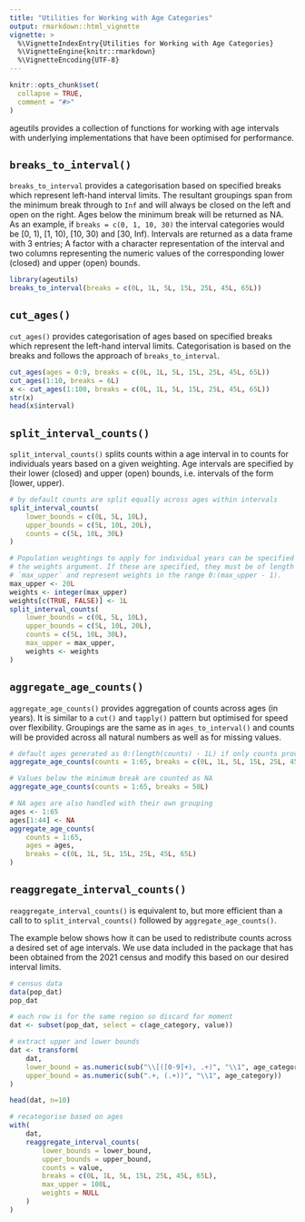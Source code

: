 ```yaml
---
title: "Utilities for Working with Age Categories"
output: rmarkdown::html_vignette
vignette: >
  %\VignetteIndexEntry{Utilities for Working with Age Categories}
  %\VignetteEngine{knitr::rmarkdown}
  %\VignetteEncoding{UTF-8}
---
```


```r
knitr::opts_chunk$set(
  collapse = TRUE,
  comment = "#>"
)
```

ageutils provides a collection of functions for working with age intervals with
underlying implementations that have been optimised for performance.

## `breaks_to_interval()`

`breaks_to_interval` provides a categorisation based on specified breaks which
represent left-hand interval limits. The resultant groupings span from the
minimum break through to `Inf` and will always be closed on the left and open on
the right. Ages below the minimum break will be returned as NA. As an example,
if `breaks = c(0, 1, 10, 30)` the interval categories would be [0, 1), [1, 10),
[10, 30) and [30, Inf). Intervals are returned as a data frame with 3 entries;
A factor with a character representation of the interval and two columns
representing the numeric values of the corresponding lower (closed) and upper
(open) bounds.

```r
library(ageutils)
breaks_to_interval(breaks = c(0L, 1L, 5L, 15L, 25L, 45L, 65L))
```

## `cut_ages()`

`cut_ages()` provides categorisation of ages based on specified breaks which
represent the left-hand interval limits. Categorisation is based on the breaks
and follows the approach of `breaks_to_interval`.

```r
cut_ages(ages = 0:9, breaks = c(0L, 1L, 5L, 15L, 25L, 45L, 65L))
cut_ages(1:10, breaks = 6L)
x <- cut_ages(1:100, breaks = c(0L, 1L, 5L, 15L, 25L, 45L, 65L))
str(x)
head(x$interval)
```

## `split_interval_counts()`

`split_interval_counts()` splits counts within a age interval in to counts for
individuals years based on a given weighting. Age intervals are specified by
their lower (closed) and upper (open) bounds, i.e. intervals of the form
[lower, upper).

```r
# by default counts are split equally across ages within intervals
split_interval_counts(
    lower_bounds = c(0L, 5L, 10L),
    upper_bounds = c(5L, 10L, 20L),
    counts = c(5L, 10L, 30L)
)

# Population weightings to apply for individual years can be specified by
# the weights argument. If these are specified, they must be of length
# `max_upper` and represent weights in the range 0:(max_upper - 1).
max_upper <- 20L
weights <- integer(max_upper)
weights[c(TRUE, FALSE)] <- 1L
split_interval_counts(
    lower_bounds = c(0L, 5L, 10L),
    upper_bounds = c(5L, 10L, 20L),
    counts = c(5L, 10L, 30L),
    max_upper = max_upper,
    weights <- weights
)
```

## `aggregate_age_counts()`

`aggregate_age_counts()` provides aggregation of counts across ages (in years).
It is similar to a `cut()` and `tapply()` pattern but optimised for speed over
flexibility. Groupings are the same as in `ages_to_interval()` and counts will
be provided across all natural numbers as well as for missing values.

```r
# default ages generated as 0:(length(counts) - 1L) if only counts provided.
aggregate_age_counts(counts = 1:65, breaks = c(0L, 1L, 5L, 15L, 25L, 45L, 65L))

# Values below the minimum break are counted as NA
aggregate_age_counts(counts = 1:65, breaks = 50L)

# NA ages are also handled with their own grouping
ages <- 1:65
ages[1:44] <- NA
aggregate_age_counts(
    counts = 1:65,
    ages = ages,
    breaks = c(0L, 1L, 5L, 15L, 25L, 45L, 65L)
)
```

## `reaggregate_interval_counts()`

`reaggregate_interval_counts()` is equivalent to, but more efficient than a call
to to `split_interval_counts()` followed by `aggregate_age_counts()`.

The example below shows how it can be used to redistribute counts across a
desired set of age intervals. We use data included in the package that has been
obtained from the 2021 census and modify this based on our desired interval
limits. 

```r
# census data
data(pop_dat)
pop_dat

# each row is for the same region so discard for moment
dat <- subset(pop_dat, select = c(age_category, value))

# extract upper and lower bounds
dat <- transform(
    dat,
    lower_bound = as.numeric(sub("\\[([0-9]+), .+)", "\\1", age_category)),
    upper_bound = as.numeric(sub(".+, (.+))", "\\1", age_category))
)

head(dat, n=10)

# recategorise based on ages
with(
    dat,
    reaggregate_interval_counts(
        lower_bounds = lower_bound,
        upper_bounds = upper_bound,
        counts = value,
        breaks = c(0L, 1L, 5L, 15L, 25L, 45L, 65L),
        max_upper = 100L,
        weights = NULL
    )
)
```
